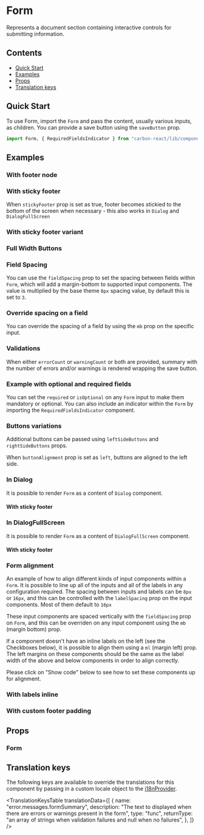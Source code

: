 

<Meta of={FormStories} />

# Form

Represents a document section containing interactive controls for submitting information.

## Contents

- [Quick Start](#quick-start)
- [Examples](#examples)
- [Props](#props)
- [Translation keys](#translation-keys)

## Quick Start

To use Form, import the `Form` and pass the content, usually various inputs, as children.
You can provide a save button using the `saveButton` prop.

```javascript
import Form, { RequiredFieldsIndicator } from "carbon-react/lib/components/form";
```

## Examples

### With footer node

<Canvas of={FormStories.WithFooterNode} />

### With sticky footer

When `stickyFooter` prop is set as true, footer becomes stickied to the bottom of the screen when necessary - this also works in `Dialog` and `DialogFullScreen`

<Canvas of={FormStories.DefaultWithStickyFooter} />

### With sticky footer variant

<Canvas of={FormStories.StickyFooterVariant} />

### Full Width Buttons

<Canvas of={FormStories.WithFullWidthButtons} />

### Field Spacing

You can use the `fieldSpacing` prop to set the spacing between fields within `Form`, which will add a margin-bottom to supported input components. 
The value is multiplied by the base theme `8px` spacing value, by default this is set to `3`.

<Canvas of={FormStories.FieldSpacing} />

### Override spacing on a field

You can override the spacing of a field by using the `mb` prop on the specific input.

<Canvas of={FormStories.OverrideFieldSpacing} />

### Validations

When either `errorCount` or `warningCount` or both are provided, summary with the number of errors and/or warnings is rendered wrapping the save button.

<Canvas of={FormStories.WithErrorsSummary} />

<Canvas of={FormStories.WithWarningsSummary} />

<Canvas of={FormStories.WithBothErrorsAndWarningsSummary} />

### Example with optional and required fields

You can set the `required` or `isOptional` on any `Form` input to make them mandatory or optional. You can also 
include an indicator within the `Form` by importing the `RequiredFieldsIndicator` component.

<Canvas name="with optional or required label" of={FormStories.WithBothOptionalOrRequired} />

### Buttons variations

Additional buttons can be passed using `leftSideButtons` and `rightSideButtons` props.

<Canvas of={FormStories.WithAdditionalButtons} />

When `buttonAlignment` prop is set as `left`, buttons are aligned to the left side.

<Canvas of={FormStories.WithButtonsAlignedToTheLeft} />

### In Dialog

It is possible to render `Form` as a content of `Dialog` component.

<Canvas of={FormStories.InDialog} />

#### With sticky footer

<Canvas of={FormStories.InDialogWithStickyFooter} />

### In DialogFullScreen

It is possible to render `Form` as a content of `DialogFullScreen` component.

<Canvas of={FormStories.InDialogFullScreen} />

#### With sticky footer

<Canvas of={FormStories.InDialogFullScreenWithStickyFooter} />

### Form alignment

An example of how to align different kinds of input components within a `Form`. It is possible to line up all of the inputs and all of the labels in any configuration required. The spacing between inputs and labels can be `8px` or `16px`, and this can be controlled with the `labelSpacing` prop on the input components. Most of them default to `16px`

These input components are spaced vertically with the `fieldSpacing` prop on `Form`, and this can be overriden on any input component using the `mb` (margin bottom) prop.

If a component doesn't have an inline labels on the left (see the Checkboxes below), it is possible to align them using a `ml` (margin left) prop. The left margins on these components should be the same as the label width of the above and below components in order to align correctly.

Please click on "Show code" below to see how to set these components up for alignment.

<Canvas of={FormStories.FormAlignmentExample} />

### With labels inline

<Canvas of={FormStories.WithLabelsInline} />

### With custom footer padding

<Canvas of={FormStories.WithCustomFooterPadding} />

## Props

### Form

<ArgTypes of={FormStories} />

## Translation keys

The following keys are available to override the translations for this component by passing in a custom locale object to the
[i18nProvider](../?path=/docs/documentation-i18n--docs).

<TranslationKeysTable
  translationData={[
    {
      name: "error.messages.formSummary",
      description:
        "The text to displayed when there are errors or warnings present in the form",
      type: "func",
      returnType:
        "an array of strings when validation failures and null when no failures",
    },
  ]}
/>
